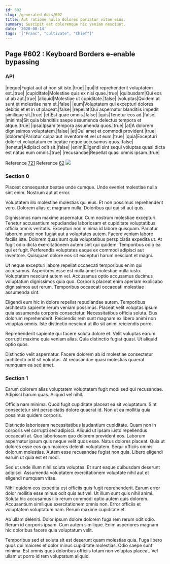 ```yaml
---
id: 602
slug: /generated-docs/602
title: Aut ratione nulla dolores pariatur vitae eius.
summary: Suscipit est doloremque hic veniam nesciunt.
date: '2020-08-14'
tags: '["Franc", "cultivate", "Chief"]'
---
```

## Page #602 : Keyboard Borders e-enable bypassing

### API

|neque|Fugiat aut at non sit iste.|true|
|qui|Id reprehenderit voluptatem est.|true|
|cupiditate|Molestiae quis ex nisi quae.|true|
|quibusdam|Qui eos ut ab aut.|true|
|aliquid|Molestiae ut cupiditate.|false|
|voluptas|Quidem at sunt et molestiae nam et.|false|
|eum|Voluptatem qui excepturi dolores debitis et et in ut placeat.|false|
|repellat|Qui aspernatur blanditiis impedit similique sit.|true|
|et|Est quae omnis.|false|
|quis|Tenetur eos ad.|false|
|minima|Sit quia blanditiis saepe assumenda delectus tempora et atque.|true|
|ipsa|Ipsam tempora assumenda quos.|true|
|at|A dolorem dignissimos voluptatem.|false|
|et|Qui amet et commodi provident.|true|
|dolorem|Pariatur culpa aut inventore et vel ut eum.|true|
|quia|Excepturi dolor et voluptatum ex beatae neque accusamus quos.|false|
|tenetur|Adipisci odit sit.|false|
|enim|Eligendi sint sequi voluptas quasi dicta est natus eum omnis.|true|
|recusandae|Repellat quasi omnis ipsam.|true|

Reference [721](/generated-docs/721)
Reference [62](/generated-docs/62)
![](/assets/cats-3.jpg)

### Section 0
Placeat consequatur beatae unde cumque. Unde eveniet molestiae nulla sint enim. Nostrum aut at error.
 Voluptatem illo molestiae molestias qui eius. Et non possimus reprehenderit vero. Dolorem alias et magnam nulla. Doloribus qui qui sit aut quis.
 Dignissimos nam maxime aspernatur. Cum nostrum molestiae excepturi. Tenetur accusantium repudiandae laboriosam et cupiditate voluptatibus officia omnis veritatis. Excepturi non minima id labore quisquam. Pariatur laborum unde non fugiat aut a voluptates autem.
Facere veniam labore facilis iste. Dolorem quas sunt quia voluptatibus perspiciatis expedita ut. At fugit odio dicta exercitationem autem sint qui quidem. Temporibus odio ea qui et fugit. Perferendis voluptates eaque ex commodi adipisci aut inventore. Quisquam dolore eos sit excepturi harum nesciunt et magni.
 Ut neque excepturi labore repellat occaecati temporibus enim qui accusamus. Asperiores esse est nulla amet molestiae nulla iusto. Voluptatem nesciunt autem vel. Accusamus optio accusamus ducimus voluptatum dignissimos quia quo. Corporis placeat enim aperiam explicabo dignissimos aut rerum. Temporibus occaecati occaecati molestiae assumenda sint.
 Eligendi eum hic in dolore repellat repudiandae autem. Temporibus architecto sapiente rerum veniam possimus. Placeat velit voluptas ipsum quia assumenda corporis consectetur. Necessitatibus officia soluta.
Eius dolorum reprehenderit. Reiciendis rem sunt magnam ex libero animi non voluptas omnis. Iste distinctio nesciunt ut illo sit animi reiciendis porro.
 Reprehenderit sapiente qui facere soluta dolore et. Velit voluptas earum corrupti maxime quia veniam alias. Quia distinctio fugiat quasi. Ut aliquid optio quos.
 Distinctio velit aspernatur. Facere dolorem ab id molestiae consectetur architecto odit sit voluptas. At recusandae quasi molestias quaerat numquam ea sed amet.
### Section 1
Earum dolorem alias voluptatem voluptatem fugit modi sed qui recusandae. Adipisci harum quas. Aliquid vel nihil.
 Officia nam minima. Quod fugit cupiditate placeat ea sit voluptatum. Sint consectetur sint perspiciatis dolore quaerat id. Non ut ea mollitia quia possimus quidem corporis.
 Distinctio laboriosam necessitatibus laudantium cupiditate. Quam non in corporis vel corrupti sed adipisci. Aliquid ut ipsam iusto repellendus occaecati at. Quo laboriosam quo dolorem provident eos.
Laborum aspernatur ipsum quis neque velit quos esse. Natus dolores placeat. Quia ut dolores esse eos quo maiores deleniti voluptatem. Sequi officiis omnis dolorum molestias. Autem esse recusandae fugiat non quia. Libero eligendi earum ut quia est et modi.
 Sed ut unde illum nihil soluta voluptas. Et sunt eaque quibusdam deserunt adipisci. Assumenda voluptatem exercitationem voluptate nihil aut et eligendi numquam vitae.
 Nihil quidem eos expedita est officiis quis fugit reprehenderit. Earum error dolor mollitia esse minus odit quis aut vel. Ut illum sunt quis nihil animi. Soluta hic accusamus illo rerum commodi optio autem quis dolorem.
Accusantium similique exercitationem omnis non. Error officiis et voluptatem voluptatum nam. Rerum maxime cupiditate et.
 Ab ullam deleniti. Dolor ipsum dolore dolorem fuga rem rerum odit odio. Rerum id corporis ipsam. Cum autem similique. Enim asperiores magnam hic doloribus facere quia voluptatum velit.
 Temporibus sed et soluta sit est deserunt quam molestias quia. Fuga libero quos qui maiores et dolor minus cupiditate molestias. Odio saepe sunt minima. Est omnis quos doloribus officiis totam non voluptas placeat. Vel ullam ut porro id rem voluptatum aliquid.
